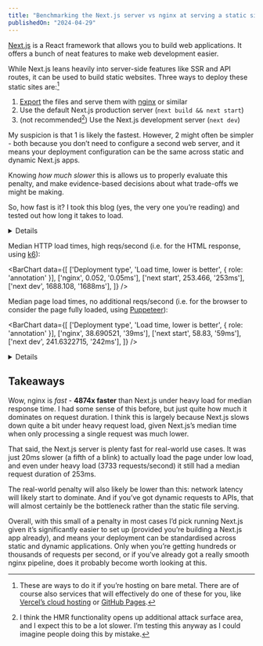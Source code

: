 ```yaml
---
title: "Benchmarking the Next.js server vs nginx at serving a static site"
publishedOn: "2024-04-29"
---
```



[Next.js](https://nextjs.org/) is a React framework that allows you to build web applications. It offers a bunch of neat features to make web development easier.

While Next.js leans heavily into server-side features like SSR and API routes, it can be used to build static websites. Three ways to deploy these static sites are:[^1]

1. [Export](https://nextjs.org/docs/pages/building-your-application/deploying/static-exports) the files and serve them with [nginx](https://nginx.org/) or similar
2. Use the default Next.js production server (`next build && next start`)
3. (not recommended[^2]) Use the Next.js development server (`next dev`)

My suspicion is that 1 is likely the fastest. However, 2 might often be simpler - both because you don’t need to configure a second web server, and it means your deployment configuration can be the same across static and dynamic Next.js apps.

Knowing _how much slower_ this is allows us to properly evaluate this penalty, and make evidence-based decisions about what trade-offs we might be making.

So, how fast is it? I took this blog (yes, the very one you’re reading) and tested out how long it takes to load.

<Details title="Detailed reproduction steps">
Specifically, I took [commit 34df60](https://github.com/domdomegg/domdomegg.github.io/tree/34df6053e2e5c984838e02e86cdc9ee0926d9ab3), ran `npm install` with Node v20.12.2, then ran:

<Details title="nginx">
Tested with nginx/1.25.5 installed via Homebrew.

Create nginx.conf:

```
events {}

http {
    server {
        listen 8080;
        root ./dist;

        index index.html;
        error_page 404 /404.html;

        location / {
            try_files $uri $uri/ $uri.html =404;
        }
    }
}
```

Then run `npm run build && nginx -c $PWD/nginx.conf -p $PWD`
</Details>

<Details title="next start">
Edit `next.config.js` to remove `output: 'export'`

Run `npm run build && PORT=8080 npx next start`
</Details>

<Details title="next dev">
Run `npx next dev --port 8080`
</Details>

Then run [benchmark-next-vs-nginx](https://github.com/domdomegg/benchmark-next-vs-nginx), with `URL_TO_TEST=http://localhost:8080/blog/dont-use-contact-forms/ npm start`
</Details>

Median HTTP load times, high reqs/second (i.e. for the HTML response, using [k6](https://grafana.com/docs/k6/latest/get-started/running-k6/)):

<BarChart data={[
  ['Deployment type', 'Load time, lower is better', { role: 'annotation' }],
  ['nginx', 0.052, '0.05ms'],
  ['next start', 253.466, '253ms'],
  ['next dev', 1688.108, '1688ms'],
]} />

Median page load times, no additional reqs/second (i.e. for the browser to consider the page fully loaded, using [Puppeteer](https://pptr.dev/)):

<BarChart data={[
  ['Deployment type', 'Load time, lower is better', { role: 'annotation' }],
  ['nginx', 38.690521, '39ms'],
  ['next start', 58.83, '59ms'],
  ['next dev', 241.6322715, '242ms'],
]} />

<Details title="Full results">

<div className="overflow-x-auto">
|                     | nginx       | next&nbsp;start | next&nbsp;dev |
|---------------------|-------------|-----------------|---------------|
| load_passes         |         500 |             500 |           500 |
| load_avg            | 41.39144283 |     61.76591118 |    244.250632 |
| load_med            |   38.690521 |           58.83 |   241.6322715 |
| load_p90            |  48.1870875 |      71.9440042 |   266.7428548 |
| load_p95            |  54.7479899 |     77.74398715 |   278.5116128 |
| req_passes          |      285245 |          224018 |         25081 |
| req_duration_avg    | 5.348423601 |     245.8335255 |   1782.082563 |
| req_duration_median |       0.052 |         253.466 |      1688.108 |
| req_duration_p90    |       0.064 |         276.589 |     2267.1042 |
| req_duration_p95    |       0.093 |           280.7 |    2539.82495 |
</div>

[Benchmark source code](https://github.com/domdomegg/benchmark-next-vs-nginx).

</Details>

## Takeaways

Wow, nginx is _fast_ - **4874x faster** than Next.js under heavy load for median response time. I had some sense of this before, but just quite how much it dominates on request duration. I think this is largely because Next.js slows down quite a bit under heavy request load, given Next.js’s median time when only processing a single request was much lower.

That said, the Next.js server is plenty fast for real-world use cases. It was just 20ms slower (a fifth of a blink) to actually load the page under low load, and even under heavy load (3733 requests/second) it still had a median request duration of 253ms.

The real-world penalty will also likely be lower than this: network latency will likely start to dominate. And if you’ve got dynamic requests to APIs, that will almost certainly be the bottleneck rather than the static file serving.

Overall, with this small of a penalty in most cases I’d pick running Next.js given it’s significantly easier to set up (provided you’re building a Next.js app already), and means your deployment can be standardised across static and dynamic applications. Only when you’re getting hundreds or thousands of requests per second, or if you've already got a really smooth nginx pipeline, does it probably become worth looking at this.

[^1]: These are ways to do it if you’re hosting on bare metal. There are of course also services that will effectively do one of these for you, like [Vercel’s cloud hosting](https://vercel.com/frameworks/nextjs) or [GitHub Pages](https://pages.github.com/).

[^2]: I think the HMR functionality opens up additional attack surface area, and I expect this to be a lot slower. I’m testing this anyway as I could imagine people doing this by mistake.
